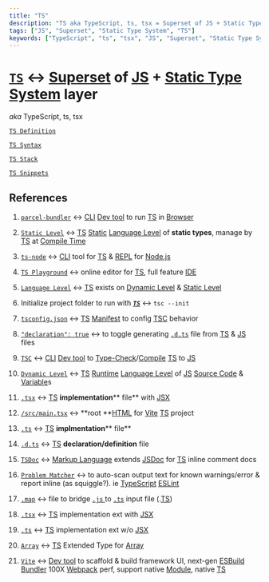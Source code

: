 ```yaml
---
title: "TS"
description: "TS aka TypeScript, ts, tsx = Superset of JS + Static Type System layer"
tags: ["JS", "Superset", "Static Type System", "TS"]
keywords: ["TypeScript", "ts", "tsx", "JS", "Superset", "Static Type System", "TS", "define", "definition", "ELI5", "explain", "what is", "How to"]
---
```


# [`TS`](./)  ↔ [<span data-tooltip-id="preview__4iXrJXNHZSEXe9WWQ">Superset</span>](/wiki/JS/TS/TS-Definition/Superset) of [<span data-tooltip-id="preview__HWLTjZrhernsLocy7">JS</span>](/wiki/JS) + [<span data-tooltip-id="preview__w3MANuj8P9aC4tGAC">Static Type System</span>](/wiki/JS/TS/TS-Definition/Static-Type-System) layer

 *aka* TypeScript, ts, tsx

[`TS Definition`](/wiki/JS/TS/TS-Definition)

[`TS Syntax`](/wiki/JS/TS/TS-Syntax)

[`TS Stack`](/wiki/JS/TS/TS-Stack)

[`TS Snippets`](/wiki/JS/TS/TS-Snippets)



## References

1. [`parcel-bundler`](/wiki/Dev-tool/Build-Tool/parcel/parcel-bundler) ↔ [<span data-tooltip-id="preview__7X4pjMArcfPSR5Zsi">CLI</span>](/wiki/Dev-tool/CLI) [<span data-tooltip-id="preview__9izw8RoFY6epyxXYK">Dev tool</span>](/wiki/Dev-tool) to run [<span data-tooltip-id="preview__PR6QXQ7XD2g3PmTaF">TS</span>](/wiki/JS/TS) in [<span data-tooltip-id="preview__GzGa6ipQeeQ93Q7qA">Browser</span>](/wiki/Computer-Science/Computer-Language/Computer/Software/Domain/Web-Dev/Browser) 

2. [`Static Level`](/wiki/JS/TS/TS-Definition/Language-Level/Static-Level) ↔ [<span data-tooltip-id="preview__PR6QXQ7XD2g3PmTaF">TS</span>](/wiki/JS/TS) [<span data-tooltip-id="preview__Kqp9BxZMAbDexD35P">Static</span>](/wiki/JS/TS/TS-Definition/Static-Type-System/statically-check) [<span data-tooltip-id="preview__QTbq9mNfhaFBqPDPn">Language Level</span>](/wiki/JS/TS/TS-Definition/Language-Level) of **static types**, manage by [<span data-tooltip-id="preview__PR6QXQ7XD2g3PmTaF">TS</span>](/wiki/JS/TS) at [<span data-tooltip-id="preview__bJMWyPuGvhRoanPqn">Compile Time</span>](/wiki/JS/JS-Definition/JS-Engine/Call-Stack/EC/Compile-Time) 

3. [`ts-node`](/wiki/JS/TS/TS-Stack/ts-node) ↔ [<span data-tooltip-id="preview__7X4pjMArcfPSR5Zsi">CLI</span>](/wiki/Dev-tool/CLI)  tool for [<span data-tooltip-id="preview__PR6QXQ7XD2g3PmTaF">TS</span>](/wiki/JS/TS) & [<span data-tooltip-id="preview__p37twFtXp4W525E7g">REPL</span>](/wiki/JS/Nodejs/nodejs-commands/node/REPL) for [<span data-tooltip-id="preview__Z39RDuJCMzaWFn7Si">Node.js</span>](/wiki/JS/Nodejs) 

4. [`TS Playground`](/wiki/JS/TS/TS-Stack/TS-Playground) ↔ online editor for [<span data-tooltip-id="preview__PR6QXQ7XD2g3PmTaF">TS</span>](/wiki/JS/TS), full feature [<span data-tooltip-id="preview__dhMQEy6ZxMB4reJy3">IDE</span>](/wiki/Dev-tool/IDE)

5. [`Language Level`](/wiki/JS/TS/TS-Definition/Language-Level) ↔ [<span data-tooltip-id="preview__PR6QXQ7XD2g3PmTaF">TS</span>](/wiki/JS/TS) exists on [<span data-tooltip-id="preview__x8zogyXaMwhdzSYPb">Dynamic Level</span>](/wiki/JS/TS/TS-Definition/Language-Level/Dynamic-Level) & [<span data-tooltip-id="preview__7ecBFfLegZ9LRcZvD">Static Level</span>](/wiki/JS/TS/TS-Definition/Language-Level/Static-Level) 

6. Initialize project folder to run with [**_`TS`_**](/wiki/JS/TS) ↔ `tsc --init ` 

7. [`tsconfig.json`](/wiki/JS/TS/TS-Definition/TSC/TSC-commands/Initialize-project-folder-to-run-with-TS/tsconfigjson) ↔ [<span data-tooltip-id="preview__PR6QXQ7XD2g3PmTaF">TS</span>](/wiki/JS/TS) [<span data-tooltip-id="preview__6e3cjPbeDMXncm7X2">Manifest</span>](/wiki/JS/Nodejs/npm/Package-Manager/Package/Manifest) to config [<span data-tooltip-id="preview__rdRvbWb3ejQk3QaYP">TSC</span>](/wiki/JS/TS/TS-Definition/TSC) behavior

8. [`"declaration": true`](/wiki/JS/TS/TS-Definition/TSC/TSC-commands/Initialize-project-folder-to-run-with-TS/tsconfigjson/compilerOptions/Emit#declaration-true) ↔ to toggle generating [<span data-tooltip-id="preview__W8Y2H2FypxcrW4NNg">`.d.ts`</span>](/wiki/JS/TS/TS-Syntax/Modules-TS/dts) file from [<span data-tooltip-id="preview__PR6QXQ7XD2g3PmTaF">TS</span>](/wiki/JS/TS) & [<span data-tooltip-id="preview__HWLTjZrhernsLocy7">JS</span>](/wiki/JS) files 

9. [`TSC`](/wiki/JS/TS/TS-Definition/TSC) ↔ [<span data-tooltip-id="preview__7X4pjMArcfPSR5Zsi">CLI</span>](/wiki/Dev-tool/CLI) [<span data-tooltip-id="preview__9izw8RoFY6epyxXYK">Dev tool</span>](/wiki/Dev-tool) to [<span data-tooltip-id="preview__HJTTWX5zPjGHY9RR9">Type-Check</span>](/wiki/JS/TS/TS-Definition/Static-Type-System/Type-Check)/[<span data-tooltip-id="preview__Xk6nR3mXM84BhggxW">Compile</span>](/wiki/JS/JS-Definition/JS-Engine/Compilation-vs-Interpretation/CPUs-only-understand-binary-therefore-all-code-must-be-eventually-converted-into-machine-code/Source-Code-can-be-converted-into-Machine-Code-by-either-compilation-or-interpretation/Compiler) [<span data-tooltip-id="preview__PR6QXQ7XD2g3PmTaF">TS</span>](/wiki/JS/TS) to [<span data-tooltip-id="preview__HWLTjZrhernsLocy7">JS</span>](/wiki/JS) 

10. [`Dynamic Level`](/wiki/JS/TS/TS-Definition/Language-Level/Dynamic-Level) ↔ [<span data-tooltip-id="preview__PR6QXQ7XD2g3PmTaF">TS</span>](/wiki/JS/TS) [<span data-tooltip-id="preview__JDaB3CZDvm7pambpE">Runtime</span>](/wiki/JS/JS-Definition/JS-Engine/Call-Stack/EC/Runtime) [<span data-tooltip-id="preview__QTbq9mNfhaFBqPDPn">Language Level</span>](/wiki/JS/TS/TS-Definition/Language-Level) of [<span data-tooltip-id="preview__HWLTjZrhernsLocy7">JS</span>](/wiki/JS) [<span data-tooltip-id="preview__9i74HqGTJjH3GaNAR">Source Code</span>](/wiki/Computer-Science/Computer-Language/Programming-Language/Source-Code) & [<span data-tooltip-id="preview__tuDTHPAfAsdd53o2S">Variable</span>](/wiki/JS/JS-Language/Primitive/undefined/Argument/Variable)s 

11. [`.tsx`](/wiki/JS/TS/TS-Syntax/Modules-TS/tsx) ↔ [<span data-tooltip-id="preview__PR6QXQ7XD2g3PmTaF">TS</span>](/wiki/JS/TS) **implementation**** file** with [<span data-tooltip-id="preview__AFA7phR8QdbJCn9aS">JSX</span>](/wiki/React/React-API/JSX) 

12. [`/src/main.tsx`](/wiki/React/React-Stack/CRA/app-skeleton/src#src-maintsx) ↔ **root **[<span data-tooltip-id="preview__76YZFGLsBuRNyEMqN">HTML</span>](/wiki/HTML) for [<span data-tooltip-id="preview__SSwovHxkZm9pgPy3x">Vite</span>](/wiki/Dev-tool/Build-Tool/Vite) [<span data-tooltip-id="preview__PR6QXQ7XD2g3PmTaF">TS</span>](/wiki/JS/TS) project 

13. [`.ts`](/wiki/JS/TS/TS-Syntax/Modules-TS#ts) ↔ [<span data-tooltip-id="preview__PR6QXQ7XD2g3PmTaF">TS</span>](/wiki/JS/TS) **implmentation**** file** 

14. [`.d.ts`](/wiki/JS/TS/TS-Syntax/Modules-TS/dts) ↔ [<span data-tooltip-id="preview__PR6QXQ7XD2g3PmTaF">TS</span>](/wiki/JS/TS) **declaration/definition** file

15. [`TSDoc`](/wiki/JS/TS/TS-Stack/TSDoc) ↔ [<span data-tooltip-id="preview__PeH65ie4nro3mctZM">Markup Language</span>](/wiki/Computer-Science/Computer-Language/Markup-Language) extends [<span data-tooltip-id="preview__5NZWMsGEuMXwApXj9">JSDoc</span>](/wiki/JS/Library/JSDoc) for [<span data-tooltip-id="preview__PR6QXQ7XD2g3PmTaF">TS</span>](/wiki/JS/TS) inline comment docs

16. [`Problem Matcher`](/wiki/Dev-tool/IDE/VS-Code/VSCode-Features/Problem-Matcher) ↔ to auto-scan output text for known warnings/error & report inline (as squiggle?). ie [<span data-tooltip-id="preview__PR6QXQ7XD2g3PmTaF">TypeScript</span>](/wiki/JS/TS) [<span data-tooltip-id="preview__MF6x42vDCmriPzoPJ">ESLint</span>](/wiki/Dev-tool/IDE/VS-Code/VSC-Extension/CORE/ESLint) 

17. [`.map`](/wiki/JS/TS/TS-Definition/TSC/TSC-commands/Initialize-project-folder-to-run-with-TS/tsconfigjson/compilerOptions/Emit/sourcemap-true/map) ↔ file to bridge [<span data-tooltip-id="preview__HWLTjZrhernsLocy7">`.js` </span>](/wiki/JS) to [<span data-tooltip-id="preview__PR6QXQ7XD2g3PmTaF">`.ts`</span>](/wiki/JS/TS) input file (.[<span data-tooltip-id="preview__PR6QXQ7XD2g3PmTaF">TS</span>](/wiki/JS/TS))

18. [`.tsx`](/wiki/JS/TS/Aliases/tsx) ↔ [<span data-tooltip-id="preview__PR6QXQ7XD2g3PmTaF">TS</span>](/wiki/JS/TS) implementation ext with [<span data-tooltip-id="preview__AFA7phR8QdbJCn9aS">JSX</span>](/wiki/React/React-API/JSX) 

19. [`.ts`](/wiki/JS/TS/Aliases/ts) ↔ [<span data-tooltip-id="preview__PR6QXQ7XD2g3PmTaF">TS</span>](/wiki/JS/TS) implementation ext w/o [<span data-tooltip-id="preview__AFA7phR8QdbJCn9aS">JSX</span>](/wiki/React/React-API/JSX) 

20. [`Array`](/wiki/JS/TS/TS-Syntax/Type/Base-Type/Array) ↔ [<span data-tooltip-id="preview__PR6QXQ7XD2g3PmTaF">TS</span>](/wiki/JS/TS) Extended Type for [<span data-tooltip-id="preview__gihXdeuiBkAzTWJeQ">Array</span>](/wiki/JS/JS-Language/Object/Array) 

21. [`Vite`](/wiki/Dev-tool/Build-Tool/Vite) ↔ [<span data-tooltip-id="preview__9izw8RoFY6epyxXYK">Dev tool</span>](/wiki/Dev-tool) to scaffold & build framework UI, next-gen [<span data-tooltip-id="preview__Tpgh5gZ6wr4z5ksHN">ESBuild</span>](/wiki/Dev-tool/Build-Tool/ESBuild) [<span data-tooltip-id="preview__BNEWxReXXQjB2Maqc">Bundler</span>](/wiki/JS/Library/Module/Bundler) 100X [<span data-tooltip-id="preview__LDEQHmzc9uwztXM7P">Webpack</span>](/wiki/Dev-tool/Build-Tool/Webpack) perf, support native [<span data-tooltip-id="preview__9nTJNzTgJNEKELjh4">Module</span>](/wiki/JS/Library/Module), native [<span data-tooltip-id="preview__PR6QXQ7XD2g3PmTaF">TS</span>](/wiki/JS/TS) 





<Preview4iXrJXNHZSEXe9WWQ/>



<PreviewHWLTjZrhernsLocy7/>



<Previeww3MANuj8P9aC4tGAC/>



<Preview7X4pjMArcfPSR5Zsi/>



<Preview9izw8RoFY6epyxXYK/>



<PreviewPR6QXQ7XD2g3PmTaF/>



<PreviewGzGa6ipQeeQ93Q7qA/>



<PreviewKqp9BxZMAbDexD35P/>



<PreviewQTbq9mNfhaFBqPDPn/>



<PreviewbJMWyPuGvhRoanPqn/>



<Previewp37twFtXp4W525E7g/>



<PreviewZ39RDuJCMzaWFn7Si/>



<PreviewdhMQEy6ZxMB4reJy3/>



<Previewx8zogyXaMwhdzSYPb/>



<Preview7ecBFfLegZ9LRcZvD/>



<Preview6e3cjPbeDMXncm7X2/>



<PreviewrdRvbWb3ejQk3QaYP/>



<PreviewW8Y2H2FypxcrW4NNg/>



<PreviewHJTTWX5zPjGHY9RR9/>



<PreviewXk6nR3mXM84BhggxW/>



<PreviewJDaB3CZDvm7pambpE/>



<Preview9i74HqGTJjH3GaNAR/>



<PreviewtuDTHPAfAsdd53o2S/>



<PreviewAFA7phR8QdbJCn9aS/>



<Preview76YZFGLsBuRNyEMqN/>



<PreviewSSwovHxkZm9pgPy3x/>



<PreviewPeH65ie4nro3mctZM/>



<Preview5NZWMsGEuMXwApXj9/>



<PreviewMF6x42vDCmriPzoPJ/>



<PreviewgihXdeuiBkAzTWJeQ/>



<PreviewTpgh5gZ6wr4z5ksHN/>



<PreviewBNEWxReXXQjB2Maqc/>



<PreviewLDEQHmzc9uwztXM7P/>



<Preview9nTJNzTgJNEKELjh4/>